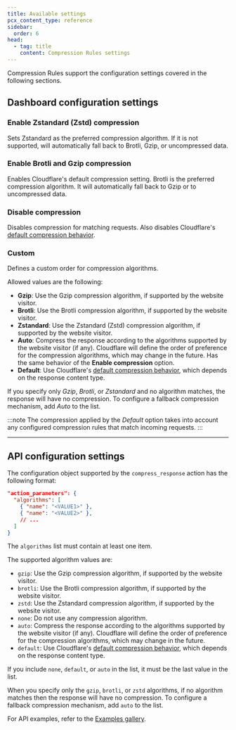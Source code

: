 ```yaml
---
title: Available settings
pcx_content_type: reference
sidebar:
  order: 6
head:
  - tag: title
    content: Compression Rules settings
---
```



Compression Rules support the configuration settings covered in the following sections.

## Dashboard configuration settings

### Enable Zstandard (Zstd) compression <Badge text="Beta" variant="caution" size="small" />

Sets Zstandard as the preferred compression algorithm. If it is not supported, will automatically fall back to Brotli, Gzip, or uncompressed data.

### Enable Brotli and Gzip compression

Enables Cloudflare's default compression setting. Brotli is the preferred compression algorithm. It will automatically fall back to Gzip or to uncompressed data.

### Disable compression

Disables compression for matching requests. Also disables Cloudflare's [default compression behavior](/speed/optimization/content/compression/).

### Custom

Defines a custom order for compression algorithms.

Allowed values are the following:

- **Gzip**: Use the Gzip compression algorithm, if supported by the website visitor.
- **Brotli**: Use the Brotli compression algorithm, if supported by the website visitor.
- **Zstandard**: Use the Zstandard (Zstd) compression algorithm, if supported by the website visitor.
- **Auto**: Compress the response according to the algorithms supported by the website visitor (if any). Cloudflare will define the order of preference for the compression algorithms, which may change in the future. Has the same behavior of the **Enable compression** option.
- **Default**: Use Cloudflare's [default compression behavior](/speed/optimization/content/compression/), which depends on the response content type.

If you specify only _Gzip_, _Brotli_, or _Zstandard_ and no algorithm matches, the response will have no compression. To configure a fallback compression mechanism, add _Auto_ to the list.

:::note
The compression applied by the _Default_ option takes into account any configured compression rules that match incoming requests.
:::

---

## API configuration settings

The configuration object supported by the `compress_response` action has the following format:

```json
"action_parameters": {
  "algorithms": [
    { "name": "<VALUE1>" },
    { "name": "<VALUE2>" },
    // ...
  ]
}
```

The `algorithms` list must contain at least one item.

The supported algorithm values are:

- `gzip`: Use the Gzip compression algorithm, if supported by the website visitor.
- `brotli`: Use the Brotli compression algorithm, if supported by the website visitor.
- `zstd`: Use the Zstandard compression algorithm, if supported by the website visitor.
- `none`: Do not use any compression algorithm.
- `auto`: Compress the response according to the algorithms supported by the website visitor (if any). Cloudflare will define the order of preference for the compression algorithms, which may change in the future.
- `default`: Use Cloudflare's [default compression behavior](/speed/optimization/content/compression/#compression-between-cloudflare-and-website-visitors), which depends on the response content type.

If you include `none`, `default`, or `auto` in the list, it must be the last value in the list.

When you specify only the `gzip`, `brotli`, or `zstd` algorithms, if no algorithm matches then the response will have no compression. To configure a fallback compression mechanism, add `auto` to the list.

For API examples, refer to the [Examples gallery](/rules/compression-rules/examples/).
